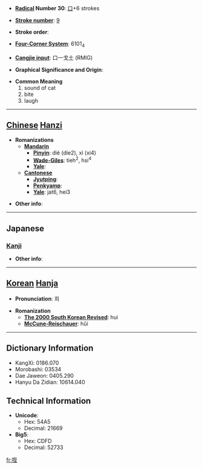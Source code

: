 * '''[[Wiktionary:Chinese radical index| Radical]] Number 30''': [[Wiktionary:Chinese radical index 口|口]]+6 strokes

* '''[[Wiktionary:Chinese total strokes index|Stroke number]]''': [[Wiktionary:Chinese total strokes index 9|9]]

* '''Stroke order''': 

* '''[[Wiktionary:Chinese four corner index|Four-Corner System]]''': 6101<sub>4</sub>

* '''[[Wiktionary:Chinese Cangjie index|Cangjie input]]''': 口一戈土 (RMIG)

* '''Graphical Significance and Origin''': 

* '''Common Meaning'''
*#sound of cat
*# bite
*# laugh


----

== [[Chinese]] [[Hanzi]] ==

* '''Romanizations'''
** '''[[Mandarin]]'''
*** '''[[Pinyin]]''': dié (die2), xì (xi4)
*** '''[[Wade-Giles]]''': tieh<sup>2</sup>, hsi<sup>4</sup>
*** '''[[Yale]]''': 
** '''[[Cantonese]]'''
*** '''[[Jyutping]]''':
*** '''[[Penkyamp]]''': 
*** '''[[Yale]]''': jat6, hei3

* '''Other info''': 

----

==Japanese==
===[[Kanji]]===
{{kanji|on readings=[[き]] (ki), [[てつ]] (tetsu), [[し]] (shi)|kun readings=[[わらう]] (warau), [[かむ]] (kamu), [[とまる]] (tomaru)}}

* '''Other info''':  

----

== [[Korean]] [[Hanja]] ==

* '''Pronunciation''': 희

* '''Romanization'''
** '''[[The 2000 South Korean Revised Romanization|The 2000 South Korean Revised]]''': hui
** '''[[McCune-Reischauer]]''': hŭi

----

== Dictionary Information ==

* KangXi: 0186.070
* Morobashi: 03534
* Dae Jaweon: 0405.290
* Hanyu Da Zidian: 10614.040

== Technical Information ==

* '''Unicode''':
** Hex: 54A5
** Decimal: 21669
* '''Big5''':
** Hex: CDFD
** Decimal: 52733

[[fr:咥]]
